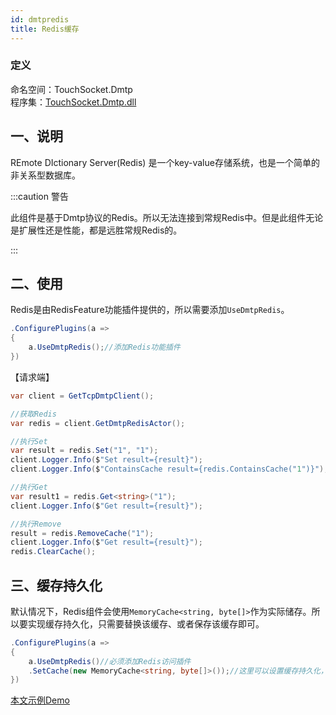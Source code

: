```yaml
---
id: dmtpredis
title: Redis缓存
---
```


### 定义

命名空间：TouchSocket.Dmtp <br/>
程序集：[TouchSocket.Dmtp.dll](https://www.nuget.org/packages/TouchSocket.Dmtp)

## 一、说明

REmote DIctionary Server(Redis) 是一个key-value存储系统，也是一个简单的非关系型数据库。

:::caution 警告

此组件是基于Dmtp协议的Redis。所以无法连接到常规Redis中。但是此组件无论是扩展性还是性能，都是远胜常规Redis的。

:::  

## 二、使用

Redis是由RedisFeature功能插件提供的，所以需要添加`UseDmtpRedis`。

```csharp
.ConfigurePlugins(a =>
{
    a.UseDmtpRedis();//添加Redis功能插件
})
```

【请求端】

```csharp
var client = GetTcpDmtpClient();

//获取Redis
var redis = client.GetDmtpRedisActor();

//执行Set
var result = redis.Set("1", "1");
client.Logger.Info($"Set result={result}");
client.Logger.Info($"ContainsCache result={redis.ContainsCache("1")}");

//执行Get
var result1 = redis.Get<string>("1");
client.Logger.Info($"Get result={result}");

//执行Remove
result = redis.RemoveCache("1");
client.Logger.Info($"Get result={result}");
redis.ClearCache();
```

## 三、缓存持久化

默认情况下，Redis组件会使用`MemoryCache<string, byte[]>`作为实际储存。所以要实现缓存持久化，只需要替换该缓存、或者保存该缓存即可。

```csharp
.ConfigurePlugins(a =>
{
    a.UseDmtpRedis()//必须添加Redis访问插件
    .SetCache(new MemoryCache<string, byte[]>());//这里可以设置缓存持久化，此处仍然是使用内存缓存。
})
```

[本文示例Demo](https://gitee.com/RRQM_Home/TouchSocket/tree/master/examples-beta/Dmtp/DmtpRedisConsoleApp)